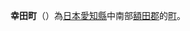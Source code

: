 {{日本町村|
自治體名=幸田|
町村=町|
圖像=[[File:Honkoji_Sando_101013.jpg|240px]]|
圖像說明=[[本光寺|本光寺]]（[[紫陽花|紫陽花]]寺）|
町村章=|
日文原名=幸田町|
平假名=こうたちょう|
羅馬字拼音=Kōta-chō|
都道府縣=愛知縣|
支廳=|
郡=額田郡|
編號=23501-6|
面積=56.78|
邊界未定=|
人口=36,610|
統計時間=2007年9月1日|
自治體=[[岡崎市|岡崎市]]、[[西尾市|西尾市]]、[[蒲郡市|蒲郡市]]|
樹=|
花=|
其他象徵物=|
其他象徵=|
郵遞區號=422-0192|
所在地=額田郡幸田町大字菱池字元林1-1|
電話號碼=564-62-1111|
外部連結=http://www.town.kota.aichi.jp/|
經度= |
緯度= |
地圖=|
參考資料= |
}}
'''幸田町'''（{{jpn|j=幸田町|hg=こうたちょう|rm=Kōta chō|f=y}}）為[[日本|日本]][[愛知縣|愛知縣]]中南部[[額田郡|額田郡]]的[[町|町]]。

{{愛知縣}}{{Authority control}}